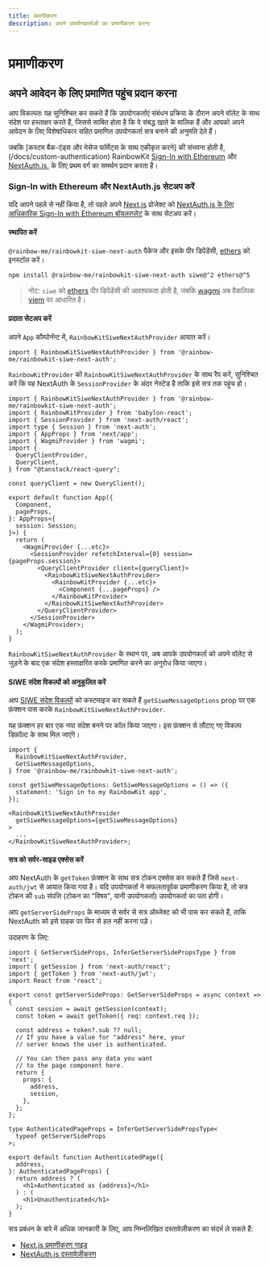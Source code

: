 ```yaml
---
title: प्रमाणीकरण
description: अपने उपयोगकर्ताओं का प्रमाणीकरण करना
---
```


# प्रमाणीकरण

## अपने आवेदन के लिए प्रमाणित पहुंच प्रदान करना

आप विकल्पतः यह सुनिश्चित कर सकते हैं कि उपयोगकर्ताएं संबंधन प्रक्रिया के दौरान अपने वॉलेट के साथ संदेश पर हस्ताक्षर करते हैं, जिससे साबित होता है कि वे संबद्ध खाते के मालिक हैं और आपको अपने आवेदन के लिए विशेषाधिकार सहित प्रमाणित उपयोगकर्ता सत्र बनाने की अनुमति देते हैं।

जबकि [कस्टम बैक-एंड्स और मेसेज फॉर्मेट्स के साथ एकीकृत करने] की संभवना होती है, (/docs/custom-authentication) RainbowKit [Sign-In with Ethereum](https://login.xyz) और [NextAuth.js.](https://next-auth.js.org) के लिए प्रथम वर्ग का समर्थन प्रदान करता है।

### Sign-In with Ethereum और NextAuth.js सेटअप करें

यदि आपने पहले से नहीं किया है, तो पहले अपने [Next.js](https://nextjs.org) प्रोजेक्ट को [NextAuth.js के लिए आधिकारिक Sign-In with Ethereum बॉयलरप्लेट](https://docs.login.xyz/integrations/nextauth.js) के साथ सेटअप करें।

#### स्थापित करें

`@rainbow-me/rainbowkit-siwe-next-auth` पैकेज और इसके पीर डिपेंडेंसी, [ethers](https://docs.ethers.org/v5/) को इनस्टॉल करें।

```bash
npm install @rainbow-me/rainbowkit-siwe-next-auth siwe@^2 ethers@^5
```

> नोट: `siwe` को [ethers](https://docs.ethers.org/v5/) पीर डिपेंडेंसी की आवश्यकता होती है, जबकि [wagmi](https://wagmi.sh/) अब वैकल्पिक [viem](https://viem.sh) पर आधारित है।

#### प्रदाता सेटअप करें

अपने `App` कौम्पोनॅन्ट में, `RainbowKitSiweNextAuthProvider` आयात करें।

```tsx
import { RainbowKitSiweNextAuthProvider } from '@rainbow-me/rainbowkit-siwe-next-auth';
```

`RainbowKitProvider` को `RainbowKitSiweNextAuthProvider` के साथ रैप करें, सुनिश्चित करें कि यह NextAuth के `SessionProvider` के अंदर नेस्टेड है ताकि इसे सत्र तक पहुंच हो।

```tsx
import { RainbowKitSiweNextAuthProvider } from '@rainbow-me/rainbowkit-siwe-next-auth';
import { RainbowKitProvider } from 'babylon-react';
import { SessionProvider } from 'next-auth/react';
import type { Session } from 'next-auth';
import { AppProps } from 'next/app';
import { WagmiProvider } from 'wagmi';
import {
  QueryClientProvider,
  QueryClient,
} from "@tanstack/react-query";

const queryClient = new QueryClient();

export default function App({
  Component,
  pageProps,
}: AppProps<{
  session: Session;
}>) {
  return (
    <WagmiProvider {...etc}>
      <SessionProvider refetchInterval={0} session={pageProps.session}>
        <QueryClientProvider client={queryClient}>
          <RainbowKitSiweNextAuthProvider>
            <RainbowKitProvider {...etc}>
              <Component {...pageProps} />
            </RainbowKitProvider>
          </RainbowKitSiweNextAuthProvider>
        </QueryClientProvider>
      </SessionProvider>
    </WagmiProvider>;
  );
}
```

`RainbowKitSiweNextAuthProvider` के स्थान पर, अब आपके उपयोगकर्ता को अपने वॉलेट से जुड़ने के बाद एक संदेश हस्ताक्षरित करके प्रमाणित करने का अनुरोध किया जाएगा।

#### SIWE संदेश विकल्पों को अनुकूलित करें

आप [SIWE संदेश विकल्पों](https://github.com/spruceid/siwe/blob/v1.1.6/packages/siwe/lib/client.ts#L29) को कस्टमाइज कर सकते हैं `getSiweMessageOptions` prop पर एक फ़ंक्शन पास करके `RainbowKitSiweNextAuthProvider`.

यह फ़ंक्शन हर बार एक नया संदेश बनने पर कॉल किया जाएगा। इस फ़ंक्शन से लौटाए गए विकल्प डिफ़ॉल्ट के साथ मिल जाएंगे।

```tsx
import {
  RainbowKitSiweNextAuthProvider,
  GetSiweMessageOptions,
} from '@rainbow-me/rainbowkit-siwe-next-auth';

const getSiweMessageOptions: GetSiweMessageOptions = () => ({
  statement: 'Sign in to my RainbowKit app',
});

<RainbowKitSiweNextAuthProvider
  getSiweMessageOptions={getSiweMessageOptions}
>
  ...
</RainbowKitSiweNextAuthProvider>;
```

#### सत्र को सर्वर-साइड एक्सेस करें

आप NextAuth के `getToken` फ़ंक्शन के साथ सत्र टोकन एक्सेस कर सकते हैं जिसे `next-auth/jwt` से आयात किया गया है। यदि उपयोगकर्ता ने सफलतापूर्वक प्रमाणीकरण किया है, तो सत्र टोकन की `sub` संपत्ति (टोकन का "विषय", यानी उपयोगकर्ता) उपयोगकर्ता का पता होगी।

आप `getServerSideProps` के माध्यम से सर्वर से सत्र ऑब्जेक्ट को भी पास कर सकते हैं, ताकि NextAuth को इसे ग्राहक पर फिर से हल नहीं करना पड़े।

उदाहरण के लिए:

```tsx
import { GetServerSideProps, InferGetServerSidePropsType } from 'next';
import { getSession } from 'next-auth/react';
import { getToken } from 'next-auth/jwt';
import React from 'react';

export const getServerSideProps: GetServerSideProps = async context => {
  const session = await getSession(context);
  const token = await getToken({ req: context.req });

  const address = token?.sub ?? null;
  // If you have a value for "address" here, your
  // server knows the user is authenticated.

  // You can then pass any data you want
  // to the page component here.
  return {
    props: {
      address,
      session,
    },
  };
};

type AuthenticatedPageProps = InferGetServerSidePropsType<
  typeof getServerSideProps
>;

export default function AuthenticatedPage({
  address,
}: AuthenticatedPageProps) {
  return address ? (
    <h1>Authenticated as {address}</h1>
  ) : (
    <h1>Unauthenticated</h1>
  );
}
```

सत्र प्रबंधन के बारे में अधिक जानकारी के लिए, आप निम्नलिखित दस्तावेज़ीकरण का संदर्भ ले सकते हैं:

- [Next.js प्रमाणीकरण गाइड](https://nextjs.org/docs/authentication)
- [NextAuth.js दस्तावेज़ीकरण](https://next-auth.js.org)
